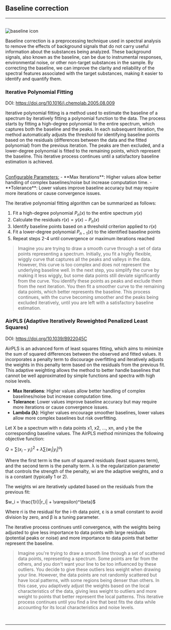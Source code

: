 
## Baseline correction
<hr />
<br />
<Image src={`${imagePath}baseline_icon.svg`} alt="baseline icon" width={65} height={65} />


Baseline correction is a preprocessing technique used in spectral analysis to remove the effects of background signals that do not carry useful information about the substances being analyzed. These background signals, also known as the baseline, can be due to instrumental responses, environmental noise, or other non-target substances in the sample. By correcting the baseline, we can improve the clarity and reliability of the spectral features associated with the target substances, making it easier to identify and quantify them.

### Iterative Polynomial Fitting

DOI: https://doi.org/10.1016/j.chemolab.2005.08.009

Iterative polynomial fitting is a method used to estimate the baseline of a spectrum by iteratively fitting a polynomial function to the data. The process starts by fitting a high-degree polynomial to the entire spectrum, which captures both the baseline and the peaks. In each subsequent iteration, the method automatically adjusts the threshold for identifying baseline points based on the residuals (differences between the data and the fitted polynomial) from the previous iteration. The peaks are then excluded, and a lower-degree polynomial is fitted to the remaining points, which represent the baseline. This iterative process continues until a satisfactory baseline estimation is achieved.

<br /> 
<u>Configurable Parameters:</u> 
- **Max Iterations**: Higher values allow better handling of complex baselines/noise but increase computation time. 
- **Tolerance**: Lower values improve baseline accuracy but may require more iterations or cause convergence issues. 

The iterative polynomial fitting algorithm can be summarized as follows:

1. Fit a high-degree polynomial $P_n(x)$ to the entire spectrum $y(x)$
2. Calculate the residuals $r(x) = y(x) - P_n(x)$
3. Identify baseline points based on a threshold criterion applied to $r(x)$
4. Fit a lower-degree polynomial $P_{n-1}(x)$ to the identified baseline points
5. Repeat steps 2-4 until convergence or maximum iterations reached

>Imagine you are trying to draw a smooth curve through a set of data points representing a spectrum. Initially, you fit a highly flexible, wiggly curve that captures all the peaks and valleys in the data. However, this curve is too complex and does not represent the underlying baseline well. In the next step, you simplify the curve by making it less wiggly, but some data points still deviate significantly from the curve. You identify these points as peaks and exclude them from the next iteration. You then fit a smoother curve to the remaining data points, which better represents the baseline. This process continues, with the curve becoming smoother and the peaks being excluded iteratively, until you are left with a satisfactory baseline estimation. 
>

### AirPLS (Adaptive Iteratively Reweighted Penalized Least Squares)

DOI: https://doi.org/10.1039/B922045C 

AirPLS is an advanced form of least squares fitting, which aims to minimize the sum of squared differences between the observed and fitted values. It incorporates a penalty term to discourage overfitting and iteratively adjusts the weights in this penalty term based on the residuals from the previous fit. This adaptive weighting allows the method to better handle baselines that cannot be well approximated by simple functions and spectra with high noise levels.


- **Max Iterations**: Higher values allow better handling of complex baselines/noise but increase computation time.
- **Tolerance**: Lower values improve baseline accuracy but may require more iterations or cause convergence issues.
- **Lambda (λ)**: Higher values encourage smoother baselines, lower values allow more complex baselines but risk overfitting.



Let X be a spectrum with n data points x1, x2, ..., xn, and y be the corresponding baseline values. The AirPLS method minimizes the following objective function:

$Q = \sum(x_i - y_i)^2 + \lambda \sum(w_i |y_i|^\alpha)$

Where the first term is the sum of squared residuals (least squares term), and the second term is the penalty term. λ is the regularization parameter that controls the strength of the penalty, wi are the adaptive weights, and α is a constant (typically 1 or 2).

The weights wi are iteratively updated based on the residuals from the previous fit:

$w_i = \frac{1}{(|r_i| + \varepsilon)^\beta}$

Where ri is the residual for the i-th data point, ε is a small constant to avoid division by zero, and β is a tuning parameter.

The iterative process continues until convergence, with the weights being adjusted to give less importance to data points with large residuals (potential peaks or noise) and more importance to data points that better represent the baseline.

>Imagine you're trying to draw a smooth line through a set of scattered data points, representing a spectrum. Some points are far from the others, and you don't want your line to be too influenced by these outliers. You decide to give these outliers less weight when drawing your line. However, the data points are not randomly scattered but have local patterns, with some regions being denser than others. In this case, you adaptively adjust the weights based on the local characteristics of the data, giving less weight to outliers and more weight to points that better represent the local patterns. This iterative process continues until you find a line that best fits the data while accounting for its local characteristics and noise levels.
> 

<br />
<hr />
<br />
<ImageLink href="/preprocessing/standardize" image={{alt: "standardize icon", src: `${imagePath}standardization_icon.svg`}} text="Standardize" />
<br />
<ImageLink href="/preprocessing/smooth" image={{alt: "smooth icon", src: `${imagePath}smoothing_icon.svg`}} text="Smooth" />
<br />
<ImageLink href="/preprocessing/offset" image={{alt: "offset icon", src: `${imagePath}offset_icon.svg`}} text="Offset" />
<br />
<ImageLink href="/preprocessing/normalize" image={{alt: "normalize icon", src: `${imagePath}normalization_icon.svg`}} text="Normalize" />
<br />
<ImageLink href="/preprocessing/peak-detection" image={{alt: "peak detection icon", src: `${imagePath}peak_detection_icon.svg`}} text="Peaks" />
<br />
<ImageLink href="/preprocessing/derivative" image={{alt: "derivative icon", src: `${imagePath}derivative_icon.svg`}} text="Derivative" />
<br />
<ImageLink href="/preprocessing/restore" image={{alt: "restore icon", src: `${imagePath}restore_icon.svg`}} text="Restore Spectra" />